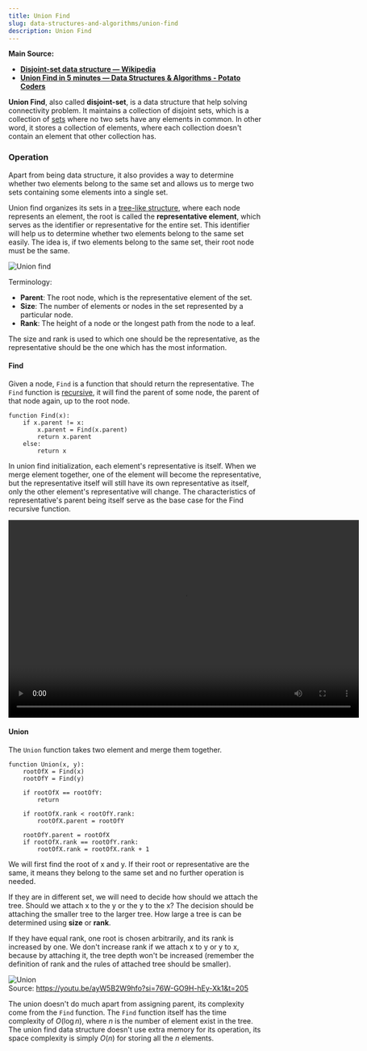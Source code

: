 ```yaml
---
title: Union Find
slug: data-structures-and-algorithms/union-find
description: Union Find
---
```



**Main Source:**

- **[Disjoint-set data structure — Wikipedia](https://en.wikipedia.org/wiki/Disjoint-set_data_structure)**
- **[Union Find in 5 minutes — Data Structures & Algorithms - Potato Coders](https://youtu.be/ayW5B2W9hfo?si=pf1XvhDNEkhI2Nm8)**

**Union Find**, also called **disjoint-set**, is a data structure that help solving connectivity problem. It maintains a collection of disjoint sets, which is a collection of [sets](/cs-notes/data-structures-and-algorithms/set) where no two sets have any elements in common. In other word, it stores a collection of elements, where each collection doesn't contain an element that other collection has.

### Operation

Apart from being data structure, it also provides a way to determine whether two elements belong to the same set and allows us to merge two sets containing some elements into a single set.

Union find organizes its sets in a [tree-like structure](/cs-notes/data-structures-and-algorithms/tree), where each node represents an element, the root is called the **representative element**, which serves as the identifier or representative for the entire set. This identifier will help us to determine whether two elements belong to the same set easily. The idea is, if two elements belong to the same set, their root node must be the same.

![Union find](./union-find.png)

Terminology:

- **Parent**: The root node, which is the representative element of the set.
- **Size**: The number of elements or nodes in the set represented by a particular node.
- **Rank**: The height of a node or the longest path from the node to a leaf.

The size and rank is used to which one should be the representative, as the representative should be the one which has the most information.

#### Find

Given a node, `Find` is a function that should return the representative. The `Find` function is [recursive](/cs-notes/data-structures-and-algorithms/recursion), it will find the parent of some node, the parent of that node again, up to the root node.

```
function Find(x):
    if x.parent != x:
        x.parent = Find(x.parent)
        return x.parent
    else:
        return x
```

In union find initialization, each element's representative is itself. When we merge element together, one of the element will become the representative, but the representative itself will still have its own representative as itself, only the other element's representative will change. The characteristics of representative's parent being itself serve as the base case for the Find recursive function.

<video width="695" height="392" controls>
  <source src={find_operation} />
</video>

#### Union

The `Union` function takes two element and merge them together.

```
function Union(x, y):
    rootOfX = Find(x)
    rootOfY = Find(y)

    if rootOfX == rootOfY:
        return

    if rootOfX.rank < rootOfY.rank:
        rootOfX.parent = rootOfY

    rootOfY.parent = rootOfX
    if rootOfX.rank == rootOfY.rank:
        rootOfX.rank = rootOfX.rank + 1
```

We will first find the root of x and y. If their root or representative are the same, it means they belong to the same set and no further operation is needed.

If they are in different set, we will need to decide how should we attach the tree. Should we attach x to the y or the y to the x? The decision should be attaching the smaller tree to the larger tree. How large a tree is can be determined using **size** or **rank**.

If they have equal rank, one root is chosen arbitrarily, and its rank is increased by one. We don't increase rank if we attach x to y or y to x, because by attaching it, the tree depth won't be increased (remember the definition of rank and the rules of attached tree should be smaller).

![Union](./union.png)  
Source: https://youtu.be/ayW5B2W9hfo?si=76W-GO9H-hEy-Xk1&t=205

The union doesn't do much apart from assigning parent, its complexity come from the `Find` function. The `Find` function itself has the time complexity of $O(\log n)$, where $n$ is the number of element exist in the tree. The union find data structure doesn't use extra memory for its operation, its space complexity is simply $O(n)$ for storing all the $n$ elements.

